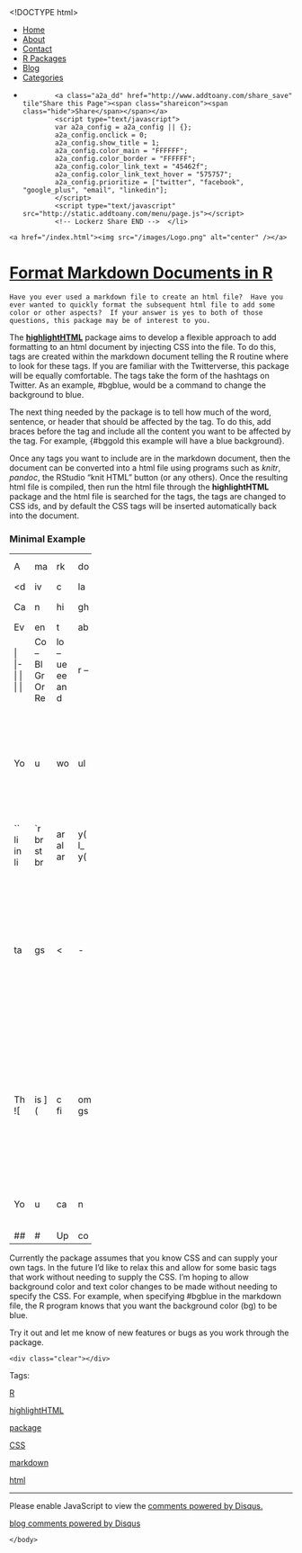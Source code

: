 <!DOCTYPE html>
<html>
  <head>
    <meta charset="utf-8">
    <title>Format Markdown Documents in R</title>
    <meta name="author" content="Brandon LeBeau" />
   <link rel="alternate" type="application/rss+xml" title="Educate-R" href="http://educate-r.org/feed.xml">
    <link rel="stylesheet" type="text/css" href="/stylesheets/newstyle.css">
    <link rel="stylesheet" href="/stylesheets/xcodeDkGrey.css">
    <script type='text/javascript' src="/stylesheets/highlight.pack.js"></script>
<script>
  (function(i,s,o,g,r,a,m){i['GoogleAnalyticsObject']=r;i[r]=i[r]||function(){
  (i[r].q=i[r].q||[]).push(arguments)},i[r].l=1*new Date();a=s.createElement(o),
  m=s.getElementsByTagName(o)[0];a.async=1;a.src=g;m.parentNode.insertBefore(a,m)
  })(window,document,'script','//www.google-analytics.com/analytics.js','ga');

  ga('create', 'UA-43425299-1', 'auto');
  ga('send', 'pageview');

</script>
   </head>

  <body>
    <script>hljs.initHighlightingOnLoad();</script>

 <div id="navigation">
  <ul>
  <li><a href="/index.html">Home</a></li>
  <li><a href="/about.html">About</a></li>
  <li><a href="/contact.html">Contact</a></li>
  <li><a href="/projects.html">R Packages</a></li>
  <li><a href="/blog.html">Blog</a></li>
  <li><a href="/tags.html">Categories</a></li>
  <li>         <!-- Lockerz Share BEGIN -->
            <a class="a2a_dd" href="http://www.addtoany.com/share_save" tile"Share this Page"><span class="shareicon"><span class="hide">Share</span></span></a>
            <script type="text/javascript">
            var a2a_config = a2a_config || {};
            a2a_config.onclick = 0;
            a2a_config.show_title = 1;
            a2a_config.color_main = "FFFFFF";
            a2a_config.color_border = "FFFFFF";
            a2a_config.color_link_text = "45462f";
            a2a_config.color_link_text_hover = "575757";
            a2a_config.prioritize = ["twitter", "facebook",  "google_plus", "email", "linkedin"];
            </script>
            <script type="text/javascript" src="http://static.addtoany.com/menu/page.js"></script>
            <!-- Lockerz Share END -->  </li>
  </ul>
  </div>
  <div id="headerimg">
    <a href="/index.html"><img src="/images/Logo.png" alt="center" /></a>
  </div>
  <div class="content">
  <div class="blog">
   <!-- <h2>Format Markdown Documents in R</h2> -->
     <div class="full">
  <h1 class="entry-title">
    <a href="/Rmd/2014-07-30-highlightHTML.Rmd" title="Format Markdown Documents in R" rel="bookmark">Format Markdown Documents in R</a>
  </h1>
  <div class="entry-content full-content">
    Have you ever used a markdown file to create an html file?  Have you ever wanted to quickly format the subsequent html file to add some color or other aspects?  If your answer is yes to both of those questions, this package may be of interest to you.

The **[highlightHTML](https://github.com/lebebr01/highlightHTML)** package aims to develop a flexible approach to add formatting to an html document by injecting CSS into the file.  To do this, tags are created within the markdown document telling the R routine where to look for these tags.  If you are familiar with the Twitterverse, this package will be equally comfortable.  The tags take the form of the hashtags on Twitter.  As an example, #bgblue, would be a command to change the background to blue.

The next thing needed by the package is to tell how much of the word, sentence, or header that should be affected by the tag.  To do this, add braces before the tag and include all the content you want to be affected by the tag.  For example, {#bggold this example will have a blue background}. 

Once any tags you want to include are in the markdown document, then the document can be converted into a html file using programs such as *knitr*, *pandoc*, the RStudio "knit HTML" button (or any others).  Once the resulting html file is compiled, then run the html file through the **highlightHTML** package and the html file is searched for the tags, the tags are changed to CSS ids, and by default the CSS tags will be inserted automatically back into the document.

### Minimal Example
- - - - - - - - - - 
A markdown document that looks like the following:

<div class="highlight"><pre><code class="language-markdown" data-lang="markdown"># Test of {#colgold highlightHTML} package

Can highlight {#bgblack multiple words}.

Even tables:

| Color Name | Number     |  
|------------|------------|  
| Blue       | 5  #bgblue |  
| Green      | 35         |  
| Orange     | 100        |  
| Red        | 200 #bgred |</code></pre></div>

You would then convert the markdown above into a html file (I hit the knit HTML button in RStudio for this file), then run the following commands in R (assuming the highlightHTML package is not installed):

```r
library(devtools)
install_github(repo = "highlightHTML", username = "lebebr01")
library(highlightHTML)

tags <- c("#bgred {background-color: red;}", "#bgblue {background-color: blue;}",
          "#colgold {color: gold;}", "#bgblack {background-color: black; color: white;}")
highlightHTML(input = "path/to/infile.html", output = "path/to/outfile.html", 
              updateCSS = TRUE, tags = tags, browse = TRUE)
```

This command will process the html file, look for tags, change the tags to CSS ids, inject the CSS into the document, and lastly open the output file in the browser to see how it looks.  The example above would look like the following after the above commands:
![](figs/mwe.png)

You can also go to this link to see the post-processed file: [educate-r.org/mwe.html](educate-r.org/mwe.html).

### Upcoming Features
- - - - - - - - - - - - 
Currently the package assumes that you know CSS and can supply your own tags.  In the future I'd like to relax this and allow for some basic tags that work without needing to supply the CSS.  I'm hoping to allow background color and text color changes to be made without needing to specify the CSS.  For example, when specifying #bgblue in the markdown file, the R program knows that you want the background color (bg) to be blue.

Try it out and let me know of new features or bugs as you work through the package.


    <div class="clear"></div>
  </div>
  <p class="alt-font tight">
    Tags:&nbsp;
    
    <a href="/tags.html#R-ref" >R</a>
    
    <a href="/tags.html#highlightHTML-ref" >highlightHTML</a>
    
    <a href="/tags.html#package-ref" >package</a>
    
    <a href="/tags.html#CSS-ref" >CSS</a>
    
    <a href="/tags.html#markdown-ref" >markdown</a>
    
    <a href="/tags.html#html-ref" >html</a>
    
  </p>
  <p class="by-line">
    <span class="date full-date">
      <abbr class="published" title=""></abbr>
    </span>
  </p>
  <div class="clear"></div>
</div>
<div class="rule">
  <hr/>
</div>

<div id="disqus_thread"></div>
<script type="text/javascript">
  var disqus_shortname = 'rjourney';

  var disqus_url = "http://lebebr01.github.com/Rmd/2014-07-30-highlightHTML.Rmd";

  (function() {
      var dsq = document.createElement('script'); dsq.type = 'text/javascript'; dsq.async = true;
      dsq.src = 'http://' + disqus_shortname + '.disqus.com/embed.js';
      (document.getElementsByTagName('head')[0] || document.getElementsByTagName('body')[0]).appendChild(dsq);
  })();
</script>
<noscript>Please enable JavaScript to view the <a href="http://disqus.com/?ref_noscript">comments powered by Disqus.</a></noscript>
<a href="http://disqus.com" class="dsq-brlink">blog comments powered by <span class="logo-disqus">Disqus</span></a>




  </div>
  </div>  
    </body>
</html>
